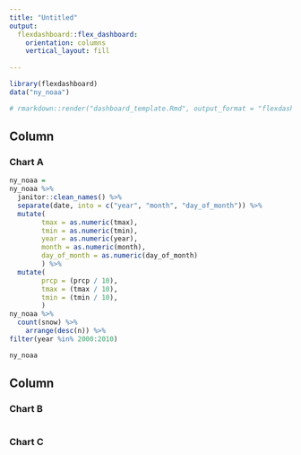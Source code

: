 ```yaml
---
title: "Untitled"
output: 
  flexdashboard::flex_dashboard:
    orientation: columns
    vertical_layout: fill
    
---
```


```r
library(flexdashboard)
data("ny_noaa")

# rmarkdown::render("dashboard_template.Rmd", output_format = "flexdashboard::flex_dashboard")
```

Column {data-width=650}
-----------------------------------------------------------------------

### Chart A

```r
ny_noaa =
ny_noaa %>% 
  janitor::clean_names() %>% 
  separate(date, into = c("year", "month", "day_of_month")) %>% 
  mutate(
        tmax = as.numeric(tmax),
        tmin = as.numeric(tmin),
        year = as.numeric(year),
        month = as.numeric(month),
        day_of_month = as.numeric(day_of_month)
        ) %>% 
  mutate(
        prcp = (prcp / 10),
        tmax = (tmax / 10),
        tmin = (tmin / 10),
        )
ny_noaa %>% 
  count(snow) %>% 
	arrange(desc(n)) %>% 
filter(year %in% 2000:2010)

ny_noaa


```

Column {data-width=350}
-----------------------------------------------------------------------

### Chart B

```r

```

### Chart C

```r

```

